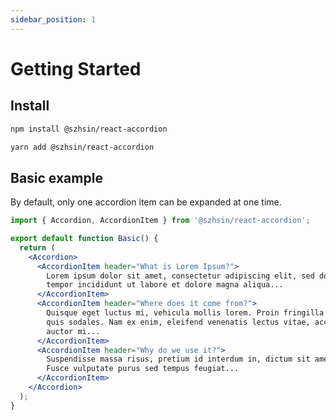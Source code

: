 ```yaml
---
sidebar_position: 1
---
```



# Getting Started

## Install

<Tabs>
<TabItem value="npm" label="npm">

```bash
npm install @szhsin/react-accordion
```

</TabItem>
<TabItem value="yarn" label="Yarn">

```bash
yarn add @szhsin/react-accordion
```

</TabItem>
</Tabs>

## Basic example

By default, only one accordion item can be expanded at one time.

<Basic />

```jsx
import { Accordion, AccordionItem } from '@szhsin/react-accordion';

export default function Basic() {
  return (
    <Accordion>
      <AccordionItem header="What is Lorem Ipsum?">
        Lorem ipsum dolor sit amet, consectetur adipiscing elit, sed do eiusmod
        tempor incididunt ut labore et dolore magna aliqua...
      </AccordionItem>
      <AccordionItem header="Where does it come from?">
        Quisque eget luctus mi, vehicula mollis lorem. Proin fringilla vel erat
        quis sodales. Nam ex enim, eleifend venenatis lectus vitae, accumsan
        auctor mi...
      </AccordionItem>
      <AccordionItem header="Why do we use it?">
        Suspendisse massa risus, pretium id interdum in, dictum sit amet ante.
        Fusce vulputate purus sed tempus feugiat...
      </AccordionItem>
    </Accordion>
  );
}
```
